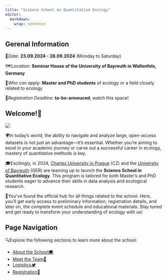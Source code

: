 ```yaml
---
title: "Science School on Quantitative Ecology"
editor: 
  markdown: 
    wrap: sentence
---
```


:::{.callout-warning}
## Gerenal Information

📅*Date:* **23.09.2024 - 28.09.2024** (Monday to Saturday)

🗺️*Location:* **Seminar House of the University of Bayreuth in Wallenfels, Germany**

👥*Who can apply:* **Master and PhD students** of ecology or a field closely related to ecology

📝*Registration Deadline:* **to-be-annouced**; watch this space!

:::

## Welcome!👋

:::: {layout="[ 30, 70 ]"}
::: {#first-column}

![](photos/AI_BiodivAnthropocene.jpg)
:::

::: {#second-column}

🌍In today's world, the ability to navigate and analyze large, open-access datasets is not just an advantage—it's essential. Whether you're aiming to excel in your academic journey or carve out a successful career in ecology, mastery of quantitative methods is key.

🎓Excitingly, in 2024, [Charles University in Prague](https://cuni.cz/UKEN-1.html) (CZ) and the [University of Bayreuth](https://www.uni-bayreuth.de/en) (GER) are teaming up to launch the **Science School in Quantitative Ecology**. This program is tailored for both Master’s and PhD students eager to advance their skills in data analysis and ecological research.

🌱You’ve found the official hub for all things related to the school. Here, you’ll get early access to preliminary information, registration details, and later on, the complete event schedule and educational materials. Stay tuned and get ready to transform your understanding of ecology with us!

:::
::::

## Page Navigation

🔍Explore the following sections to learn more about the school:

 * [About the School🎓](about.qmd)
 * [Meet the Team👥](team.qmd)
 * [Logistics🏕️](logistics.qmd)
 * [Registration📝](registration.qmd)
